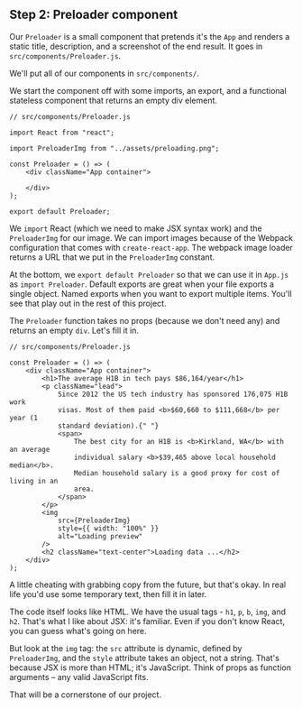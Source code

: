 ## Step 2: Preloader component

Our `Preloader` is a small component that pretends it's the `App` and renders a
static title, description, and a screenshot of the end result. It goes in
`src/components/Preloader.js`.

We'll put all of our components in `src/components/`.

We start the component off with some imports, an export, and a functional
stateless component that returns an empty div element.

```{.javascript caption="Preloader skeleton"}
// src/components/Preloader.js

import React from "react";

import PreloaderImg from "../assets/preloading.png";

const Preloader = () => (
    <div className="App container">

    </div>
);

export default Preloader;
```

We `import` React (which we need to make JSX syntax work) and the
`PreloaderImg` for our image. We can import images because of the Webpack
configuration that comes with `create-react-app`. The webpack image loader
returns a URL that we put in the `PreloaderImg` constant.

At the bottom, we `export default Preloader` so that we can use it in `App.js`
as `import Preloader`. Default exports are great when your file exports a
single object. Named exports when you want to export multiple items. You'll see
that play out in the rest of this project.

The `Preloader` function takes no props (because we don't need any) and returns
an empty `div`. Let's fill it in.

```{.javascript caption="Preloader content"}
// src/components/Preloader.js

const Preloader = () => (
    <div className="App container">
        <h1>The average H1B in tech pays $86,164/year</h1>
        <p className="lead">
            Since 2012 the US tech industry has sponsored 176,075 H1B work
            visas. Most of them paid <b>$60,660 to $111,668</b> per year (1
            standard deviation).{" "}
            <span>
                The best city for an H1B is <b>Kirkland, WA</b> with an average
                individual salary <b>$39,465 above local household median</b>.
                Median household salary is a good proxy for cost of living in an
                area.
            </span>
        </p>
        <img
            src={PreloaderImg}
            style={{ width: "100%" }}
            alt="Loading preview"
        />
        <h2 className="text-center">Loading data ...</h2>
    </div>
);
```

A little cheating with grabbing copy from the future, but that's okay. In real
life you'd use some temporary text, then fill it in later.

The code itself looks like HTML. We have the usual tags - `h1`, `p`, `b`,
`img`, and `h2`. That's what I like about JSX: it's familiar. Even if you don't
know React, you can guess what's going on here.

But look at the `img` tag: the `src` attribute is dynamic, defined by
`PreloaderImg`, and the `style` attribute takes an object, not a string. That's
because JSX is more than HTML; it's JavaScript. Think of props as function
arguments – any valid JavaScript fits.

That will be a cornerstone of our project.